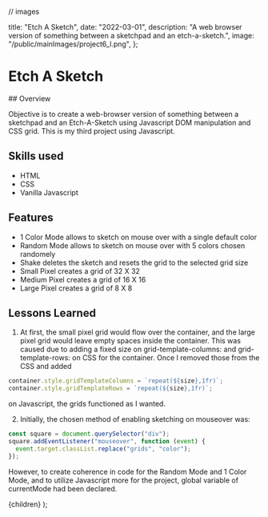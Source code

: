 // images

  title: "Etch A Sketch",
  date: "2022-03-01",
  description:
    "A web browser version of something between a sketchpad and an etch-a-sketch.",
  image: "/public/mainImages/project6_l.png",
};

# Etch A Sketch
<DemoImage src={EtchDemo} width={1000} height={483} alt="dekstop demo"/>
## Overview

Objective is to create a web-browser version of something between a sketchpad and an Etch-A-Sketch using Javascript DOM manipulation and CSS grid. 
This is my third project using Javascript.

## Skills used

- HTML
- CSS
- Vanilla Javascript

## Features
- 1 Color Mode allows to sketch on mouse over with a single default color
- Random Mode allows to sketch on mouse over with 5 colors chosen randomely
- Shake deletes the sketch and resets the grid to the selected grid size
- Small Pixel creates a grid of 32 X 32
- Medium Pixel creates a grid of 16 X 16
- Large Pixel creates a grid of 8 X 8

## Lessons Learned
1. At first, the small pixel grid would flow over the container, and the large pixel grid would leave empty spaces inside the container. This was caused due to adding a fixed size on grid-template-columns: and grid-template-rows: on CSS for the container. Once I removed those from the CSS and added

```javascript
container.style.gridTemplateColumns = `repeat(${size},1fr)`;
container.style.gridTemplateRows = `repeat(${size},1fr)`;
```

on Javascript, the grids functioned as I wanted.

2. Initially, the chosen method of enabling sketching on mouseover was:

```javascript
const square = document.querySelector("div");
square.addEventListener("mouseover", function (event) {
  event.target.classList.replace("grids", "color");
});
```
However, to create coherence in code for the Random Mode and 1 Color Mode, and to utilize Javascript more for the project, global variable of currentMode had been declared.

  <Layout meta={meta}>
    <ProjectLayout>{children}</ProjectLayout>
  </Layout>
);
